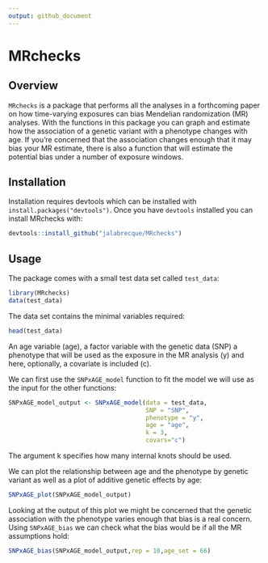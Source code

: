 ```yaml
---
output: github_document
---
```


# MRchecks

## Overview

`MRchecks` is a package that performs all the analyses in a forthcoming paper on how time-varying exposures can bias Mendelian randomization (MR) analyses. With the functions in this package you can graph and estimate how the association of a genetic variant with a phenotype changes with age. If you're concerned that the association changes enough that it may bias your MR estimate, there is also a function that will estimate the potential bias under a number of exposure windows.

## Installation

Installation requires devtools which can be installed with `install.packages("devtools")`. Once you have `devtools` installed you can install MRchecks with:

``` r
devtools::install_github("jalabrecque/MRchecks")
```

## Usage

The package comes with a small test data set called `test_data`:

```r
library(MRchecks)
data(test_data)
```

The data set contains the minimal variables required: 

```r
head(test_data)
```

An age variable (age), a factor variable with the genetic data (SNP) a phenotype that will be used as the exposure in the MR analysis (y) and here, optionally, a covariate is included  (c).

We can first use the `SNPxAGE_model` function to fit the model we will use as the input for the other functions: 
```r
SNPxAGE_model_output <- SNPxAGE_model(data = test_data,
                                      SNP = "SNP",
                                      phenotype = "y",
                                      age = "age",
                                      k = 3,
                                      covars="c")
```

The argument k specifies how many internal knots should be used.

We can plot the relationship between age and the phenotype by genetic variant as well as a plot of additive genetic effects by age:

```r
SNPxAGE_plot(SNPxAGE_model_output)
```

Looking at the output of this plot we might be concerned that the genetic association with the phenotype varies enough that bias is a real concern. Using `SNPxAGE_bias` we can check what the bias would be if all the MR assumptions hold:

```r
SNPxAGE_bias(SNPxAGE_model_output,rep = 10,age_set = 66)
```

